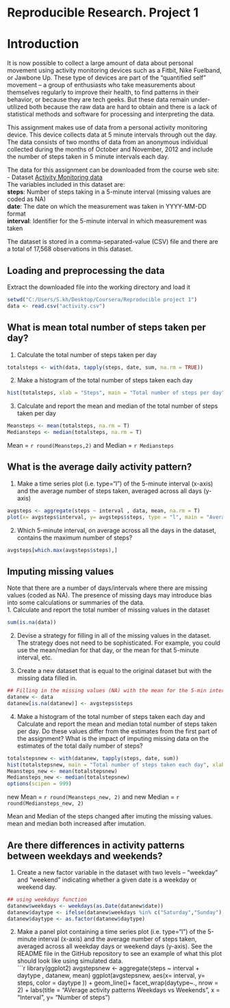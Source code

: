 Reproducible Research. Project 1
=========================================


# Introduction
It is now possible to collect a large amount of data about personal movement using activity monitoring devices such as a Fitbit, Nike Fuelband, or Jawbone Up. These type of devices are part of the “quantified self” movement – a group of enthusiasts who take measurements about themselves regularly to improve their health, to find patterns in their behavior, or because they are tech geeks. But these data remain under-utilized both because the raw data are hard to obtain and there is a lack of statistical methods and software for processing and interpreting the data.

This assignment makes use of data from a personal activity monitoring device. This device collects data at 5 minute intervals through out the day. The data consists of two months of data from an anonymous individual collected during the months of October and November, 2012 and include the number of steps taken in 5 minute intervals each day.

The data for this assignment can be downloaded from the course web site:  
- Dataset [Activity Monitoring data](https://d396qusza40orc.cloudfront.net/repdata%2Fdata%2Factivity.zip)  
The variables included in this dataset are:  
**steps**: Number of steps taking in a 5-minute interval (missing values are coded as NA)  
**date**: The date on which the measurement was taken in YYYY-MM-DD format  
**interval**: Identifier for the 5-minute interval in which measurement was taken  

The dataset is stored in a comma-separated-value (CSV) file and there are a total of 17,568 observations in this dataset.  

## Loading and preprocessing the data
Extract the downloaded file into the working directory and load it
```{r}
setwd("C:/Users/S.kh/Desktop/Coursera/Reproducible project 1")
data <- read.csv("activity.csv")
```
## What is mean total number of steps taken per day?
1. Calculate the total number of steps taken per day  
```{r}
totalsteps <- with(data, tapply(steps, date, sum, na.rm = TRUE))
```
2. Make a histogram of the total number of steps taken each day
```{r}

hist(totalsteps, xlab = "Steps", main = "Total number of steps per day", col = "green")
```  

3. Calculate and report the mean and median of the total number of steps taken per day
```{r}
Meansteps <- mean(totalsteps, na.rm = T)
Mediansteps <- median(totalsteps, na.rm = T)
```
Mean = `r round(Meansteps,2)` and Median = `r Mediansteps`  

## What is the average daily activity pattern?
1. Make a time series plot (i.e. type="l") of the 5-minute interval (x-axis) and the average number of steps taken, averaged across all days (y-axis)

```{r}
avgsteps <- aggregate(steps ~ interval , data, mean, na.rm = T)
plot(x= avgsteps$interval, y= avgsteps$steps, type = "l", main = "Average daily activity", xlab = "5-min Interval", ylab = "Average number of steps")
```  

2. Which 5-minute interval, on average across all the days in the dataset, contains the maximum number of steps?
```{r}
avgsteps[which.max(avgsteps$steps),]
```

## Imputing missing values
Note that there are a number of days/intervals where there are missing values (coded as NA). The presence of missing days may introduce bias into some calculations or summaries of the data.  
1. Calculate and report the total number of missing values in the dataset  
```{r}
sum(is.na(data))
```  

2. Devise a strategy for filling in all of the missing values in the dataset. The strategy does not need to be sophisticated. For example, you could use the mean/median for that day, or the mean for that 5-minute interval, etc.  

3. Create a new dataset that is equal to the original dataset but with the missing data filled in.  
```{r}
## Filling in the missing values (NA) with the mean for the 5-min interval
datanew <- data
datanew[is.na(datanew)] <- avgsteps$steps
```  

4. Make a histogram of the total number of steps taken each day and Calculate and report the mean and median total number of steps taken per day. Do these values differ from the estimates from the first part of the assignment? What is the impact of imputing missing data on the estimates of the total daily number of steps?  
```{r}
totalstepsnew <- with(datanew, tapply(steps, date, sum))
hist(totalstepsnew, main = "Total number of steps taken each day", xlab = "Steps", col = "blue")
Meansteps_new <- mean(totalstepsnew)
Mediansteps_new <- median(totalstepsnew)
options(scipen = 999)
```  
new Mean = `r round(Meansteps_new, 2)` and new Median = `r round(Mediansteps_new, 2)`

Mean and Median of the steps changed after imuting the missing values. mean and median both increased after imutation.
  
## Are there differences in activity patterns between weekdays and weekends?  
1. Create a new factor variable in the dataset with two levels – “weekday” and “weekend” indicating whether a given date is a weekday or weekend day.  
```{r}
## using weekdays function
datanew$weekdays <- weekdays(as.Date(datanew$date))
datanew$daytype <- ifelse(datanew$weekdays %in% c("Saturday","Sunday"), "Weekend", "Weekday")
datanew$daytype <- as.factor(datanew$daytype)
```  
2. Make a panel plot containing a time series plot (i.e. type="l") of the 5-minute interval (x-axis) and the average number of steps taken, averaged across all weekday days or weekend days (y-axis). See the README file in the GitHub repository to see an example of what this plot should look like using simulated data.  
```{r}
library(ggplot2)
avgstepsnew <- aggregate(steps ~ interval + daytype , datanew, mean)
ggplot(avgstepsnew, aes(x= interval, y= steps, color = daytype )) + geom_line()+ facet_wrap(daytype~., nrow = 2) + labs(title = "AVerage activity patterns Weekdays vs Weekends", x = "Interval", y= "Number of steps")  